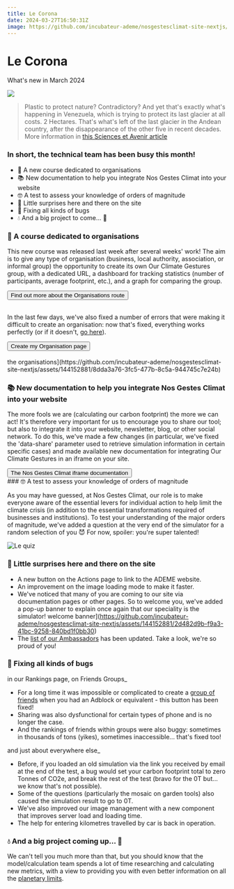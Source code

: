 ```yaml
---
title: Le Corona
date: 2024-03-27T16:50:31Z
image: https://github.com/incubateur-ademe/nosgestesclimat-site-nextjs/assets/144152881/f4f98ff5-df01-4b67-abe0-22bc051aa6a9
---
```


# Le Corona

What's new in March 2024

![](/images/releases/corona.jpg)

> Plastic to protect nature? Contradictory? And yet that's exactly what's happening in Venezuela, which is trying to protect its last glacier at all costs.
> 2 Hectares. That's what's left of the last glacier in the Andean country, after the disappearance of the other five in recent decades.
> More information in <a href="https://www.sciencesetavenir.fr/nature-environnement/une-couverture-thermoplastique-pour-sauver-le-dernier-glacier-venezuelien-absurde-selon-les-experts_177115">this Sciences et Avenir article</a>

### In short, the technical team has been busy this month!

- 👔 A new course dedicated to organisations
- 📚 New documentation to help you integrate Nos Gestes Climat into your website
- 🤓 A test to assess your knowledge of orders of magnitude
- 💐 Little surprises here and there on the site
- 🐛 Fixing all kinds of bugs
- 💧 And a big project to come... 🥁

### 👔 A course dedicated to organisations

This new course was released last week after several weeks' work! The aim is to give any type of organisation (business, local authority, association, or informal group) the opportunity to create its own Our Climate Gestures group, with a dedicated URL, a dashboard for tracking statistics (number of participants, average footprint, etc.), and a graph for comparing the group.

<div className="text-center">
  <button href="https://nosgestesclimat.fr/blog/nouveau-parcours-organisations?mtm_campaign=nouveautes">
    Find out more about the Organisations route
  </button>
</div>
<br />

In the last few days, we've also fixed a number of errors that were making it difficult to create an organisation: now that's fixed, everything works perfectly (or if it doesn't, <a href="https://nosgestesclimat.fr/contact">go here</a>).

<div className="text-center">
  <button href="https://nosgestesclimat.fr/organisations?mtm_campaign=nouveautes">
    Create my Organisation page
  </button>
</div>
<br />
the
organisations](https://github.com/incubateur-ademe/nosgestesclimat-site-nextjs/assets/144152881/8dda3a76-3fc5-477b-8c5a-944745c7e24b)

### 📚 New documentation to help you integrate Nos Gestes Climat into your website

The more fools we are (calculating our carbon footprint) the more we can act! It's therefore very important for us to encourage you to share our tool; but also to integrate it into your website, newsletter, blog, or other social network.
To do this, we've made a few changes (in particular, we've fixed the 'data-share' parameter used to retrieve simulation information in certain specific cases) and made available new documentation for integrating Our Climate Gestures in an iframe on your site.

<div className="text-center">
  <button href="https://accelerateur-transition-ecologique-ademe.notion.site/Int-grer-Nos-Gestes-Climat-en-iframe-abdeb175baf84143922006964d80348c?pvs=25">
    The Nos Gestes Climat iframe documentation
  </button>
</div>
### 🤓 A test to assess your knowledge of orders of magnitude

As you may have guessed, at Nos Gestes Climat, our role is to make everyone aware of the essential levers for individual action to help limit the climate crisis (in addition to the essential transformations required of businesses and institutions). To test your understanding of the major orders of magnitude, we've added a question at the very end of the simulator for a random selection of you 😈
For now, spoiler: you're super talented!

![Le quiz](https://github.com/incubateur-ademe/nosgestesclimat-site-nextjs/assets/144152881/0af4f09d-e384-4b4f-8a63-4023d7d44ca2)

### 💐 Little surprises here and there on the site

- A new button on the Actions page to link to the ADEME website.
- An improvement on the image loading mode to make it faster.
- We've noticed that many of you are coming to our site via documentation pages or other pages. So to welcome you, we've added a pop-up banner to explain once again that our speciality is the simulator!
  welcome banner](https://github.com/incubateur-ademe/nosgestesclimat-site-nextjs/assets/144152881/2d482d9b-f9a3-41bc-9258-840bd1f0bb30)
- The <a href="https://nosgestesclimat.fr/ambassadeurs">list of our Ambassadors</a> has been updated. Take a look, we're so proud of you!

### 🐛 Fixing all kinds of bugs

in our Rankings page, on Friends Groups_

- For a long time it was impossible or complicated to create a <a href="https://nosgestesclimat.fr/classements">group of friends</a> when you had an Adblock or equivalent - this button has been fixed!
- Sharing was also dysfunctional for certain types of phone and is no longer the case.
- And the rankings of friends within groups were also buggy: sometimes in thousands of tons (yikes), sometimes inaccessible... that's fixed too!

and just about everywhere else_

- Before, if you loaded an old simulation via the link you received by email at the end of the test, a bug would set your carbon footprint total to zero Tonnes of CO2e, and break the rest of the test (bravo for the 0T but... we know that's not possible).
- Some of the questions (particularly the mosaic on garden tools) also caused the simulation result to go to 0T.
- We've also improved our image management with a new component that improves server load and loading time.
- The help for entering kilometres travelled by car is back in operation.

### 💧 And a big project coming up... 🥁

We can't tell you much more than that, but you should know that the model/calculation team spends a lot of time researching and calculating new metrics, with a view to providing you with even better information on all the <a href="https://www.notre-environnement.gouv.fr/themes/societe/article/limites-planetaires">planetary limits</a>.
